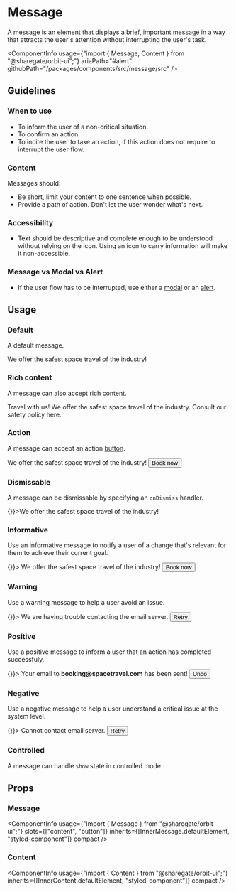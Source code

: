 
<Meta
    title="Components/Message"
    id="message"
/>

# Message

<Tagline>A message is an element that displays a brief, important message in a way that attracts the user's attention without interrupting the user's task.</Tagline>

<ComponentInfo
    usage={"import { Message, Content } from \"@sharegate/orbit-ui\";"}
    ariaPath="#alert"
    githubPath="/packages/components/src/message/src"
/>

## Guidelines

### When to use

- To inform the user of a non-critical situation.
- To confirm an action.
- To incite the user to take an action, if this action does not require to interrupt the user flow.

### Content

Messages should:

- Be short, limit your content to one sentence when possible.
- Provide a path of action. Don't let the user wonder what's next.

### Accessibility

- Text should be descriptive and complete enough to be understood without relying on the icon. Using an icon to carry information will make it non-accessible.

### Message vs Modal vs Alert

- If the user flow has to be interrupted, use either a [modal](?path=/docs/modal--default-story) or an [alert](?path=/docs/alert--default-story).

## Usage

### Default

A default message.

<Preview>
    <Story name="default">
        <Message>We offer the safest space travel of the industry!</Message>
    </Story>
</Preview>

### Rich content

A message can also accept rich content.

<Preview>
    <Story name="rich content">
        <Message>
            <Content>
                <Heading>Travel with us!</Heading>
                We offer the safest space travel of the industry. Consult our safety policy <TextLink href="#">here</TextLink>.
            </Content>
        </Message>
    </Story>
</Preview>

### Action

A message can accept an action [button](?path=/docs/button--default-story).

<Preview>
    <Story name="action">
        <Message>
            <Content>We offer the safest space travel of the industry!</Content>
            <Button>Book now</Button>
        </Message>
    </Story>
</Preview>

### Dismissable

A message can be dismissable by specifying an `onDismiss` handler.

<Preview>
    <Story name="dismissable">
        <Message onDismiss={() => {}}>We offer the safest space travel of the industry!</Message>
    </Story>
</Preview>

### Informative

Use an informative message to notify a user of a change that's relevant for them to achieve their current goal.

<Preview>
    <Story name="informative">
        <Message variant="informative" onDismiss={() => {}}>
            <Content>We offer the safest space travel of the industry!</Content>
            <Button>Book now</Button>
        </Message>
    </Story>
</Preview>

### Warning

Use a warning message to help a user avoid an issue.

<Preview>
    <Story name="warning">
        <Message variant="warning" onDismiss={() => {}}>
            <Content>We are having trouble contacting the email server.</Content>
            <Button>Retry</Button>
        </Message>
    </Story>
</Preview>

### Positive

Use a positive message to inform a user that an action has completed successfuly.

<Preview>
    <Story name="positive">
        <Message variant="positive" onDismiss={() => {}}>
            <Content>Your email to <strong>booking@spacetravel.com</strong> has been sent!</Content>
            <Button>Undo</Button>
        </Message>
    </Story>
</Preview>

### Negative

Use a negative message to help a user understand a critical issue at the system level.

<Preview>
    <Story name="negative">
        <Message variant="negative" onDismiss={() => {}}>
            <Content>Cannot contact email server.</Content>
            <Button>Retry</Button>
        </Message>
    </Story>
</Preview>

### Controlled

A message can handle `show` state in controlled mode.

<Preview filePath="/message/docs/ControlledMessage" />

## Props

### Message

<ComponentInfo
    usage={"import { Message } from \"@sharegate/orbit-ui\";"}
    slots={["content", "button"]}
    inherits={[InnerMessage.defaultElement, "styled-component"]}
    compact
/>

<ArgsTable of={InnerMessage} sort="alpha" />

### Content

<ComponentInfo
    usage={"import { Content } from \"@sharegate/orbit-ui\";"}
    inherits={[InnerContent.defaultElement, "styled-component"]}
    compact
/>

<ArgsTable of={InnerContent} sort="alpha" />

